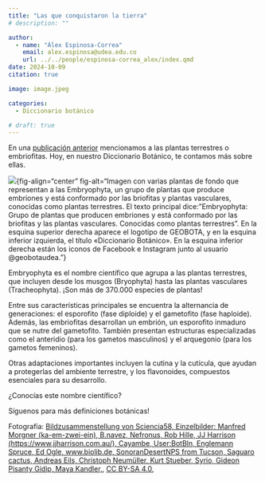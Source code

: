 ```yaml
---
title: "Las que conquistaron la tierra"
# description: ""

author: 
  - name: "Álex Espinosa-Correa"
    email: alex.espinosa@udea.edu.co
    url: ../../people/espinosa-correa_alex/index.qmd
date: 2024-10-09
citation: true

image: image.jpeg

categories:
  - Diccionario botánico

# draft: true
---
```


En una [publicación anterior](../2024-09-23_diccionario-botanico) mencionamos a las plantas terrestres o embriofitas. Hoy, en nuestro Diccionario Botánico, te contamos más sobre ellas.

![](image.jpeg){fig-align="center" fig-alt="Imagen con varias plantas de fondo que representan a las Embryophyta, un grupo de plantas que produce embriones y está conformado por las briofitas y plantas vasculares, conocidas como plantas terrestres. El texto principal dice: "Embryophyta: Grupo de plantas que producen embriones y está conformado por las briofitas y las plantas vasculares. Conocidas como plantas terrestres". En la esquina superior derecha aparece el logotipo de GEOBOTA, y en la esquina inferior izquierda, el título «Diccionario Botánico». En la esquina inferior derecha están los iconos de Facebook e Instagram junto al usuario @geobotaudea."}

Embryophyta es el nombre científico que agrupa a las plantas terrestres, que incluyen desde los musgos (Bryophyta) hasta las plantas vasculares (Tracheophyta). ¡Son más de 370.000 especies de plantas!

Entre sus características principales se encuentra la alternancia de generaciones: el esporofito (fase diploide) y el gametofito (fase haploide). Además, las embriofitas desarrollan un embrión, un esporofito inmaduro que se nutre del gametofito. También presentan estructuras especializadas como el anteridio (para los gametos masculinos) y el arquegonio (para los gametos femeninos).

Otras adaptaciones importantes incluyen la cutina y la cutícula, que ayudan a protegerlas del ambiente terrestre, y los flavonoides, compuestos esenciales para su desarrollo.

¿Conocías este nombre científico?

Síguenos para más definiciones botánicas!

Fotografía: <a href="https://commons.wikimedia.org/wiki/File:Embryophyta_1.png">Bildzusammenstellung von Sciencia58, Einzelbilder: Manfred Morgner (ka-em-zwei-ein), B.navez, Nefronus, Rob Hille, JJ Harrison (https://www.jjharrison.com.au/), Cayambe, User:BotBln, Englemann Spruce, Ed Ogle, www.biolib.de, SonoranDesertNPS from Tucson, Saguaro cactus, Andreas Eils, Christoph Neumüller,  Kurt Stueber, Syrio, Gideon Pisanty Gidip, Maya Kandler,</a>, <a href="https://creativecommons.org/licenses/by-sa/4.0">CC BY-SA 4.0</a>, 
